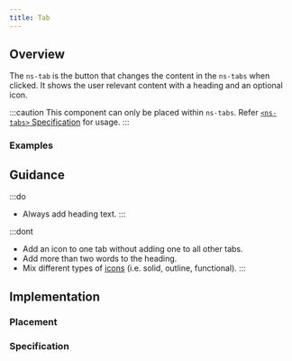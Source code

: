 ```yaml
---
title: Tab
---
```




## Overview

<CompDetails name={componentName} />

The `ns-tab` is the button that changes the content in the `ns-tabs` when clicked. It shows the user relevant content with a heading and an optional icon.

:::caution
This component can only be placed within `ns-tabs`. Refer [`<ns-tabs>` Specification](/components/ns-tabs#specification-slots) for usage.
:::

### Examples

<Tabs>
  <TabItem label="Standard">
    <ExampleViewer type="standard" />
  </TabItem>
  <TabItem label="Icon">
    <ExampleViewer type="standard-icon" />
  </TabItem>
</Tabs>

## Guidance

:::do
- Always add heading text.
:::

:::dont
- Add an icon to one tab without adding one to all other tabs.
- Add more than two words to the heading.
- Mix different types of [icons](/guidelines/assets#icons) (i.e. solid, outline, functional).
:::

## Implementation

### Placement

<Placement name={componentName} />

### Specification

<Specification name={componentName} />
